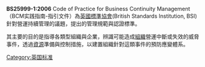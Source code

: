 {{NotChineseTitle|time=2019-01-13}}
{{多個問題|
{{orphan|time=2015-01-27T04:02:05+00:00}}
{{unreferenced|time=2012-03-23T06:00:59+00:00}}
{{Expand|time=2018-05-22T15:28:59+00:00}}
}}
'''BS25999-1:2006'''  Code of Practice for Business Continuity Management（BCM实践指南-指引文件）為[[英國標準協會|英國標準協會]](British Standards Institution, BSI)針對營運持續管理的議題，提出的管理規範與認證標準。

其主要的目的是指導各類型組織與企業，辨識可能造成[[组织_(社会学)|組織]]營運中斷或失效的威脅事件，透過[[資源|資源]]準備與控制措施，以建置組織針對這類事件的預防應變體系。

[[Category:英国标准|Category:英国标准]]